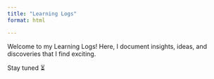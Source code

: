 ```yaml
---
title: "Learning Logs"
format: html

---
```


Welcome to my Learning Logs! Here, I document insights, ideas, and discoveries that I find exciting.

Stay tuned ⏳



